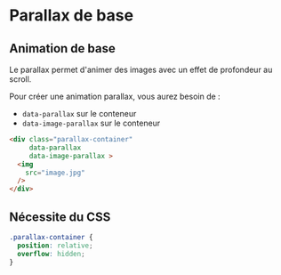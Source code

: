 # Parallax de base


## Animation de base

Le parallax permet d'animer des images avec un effet de profondeur au scroll.

Pour créer une animation parallax, vous aurez besoin de :
- `data-parallax` sur le conteneur
- `data-image-parallax` sur le conteneur

```html
<div class="parallax-container"
     data-parallax 
     data-image-parallax >
  <img 
    src="image.jpg" 
  />
</div>
```

## Nécessite du CSS

```css
.parallax-container {
  position: relative;
  overflow: hidden;
}
```

<NxParallaxAnimation 
  src="https://picsum.photos/1200/800"
  imageFull
  data-parallax
  data-image-parallax
/>

